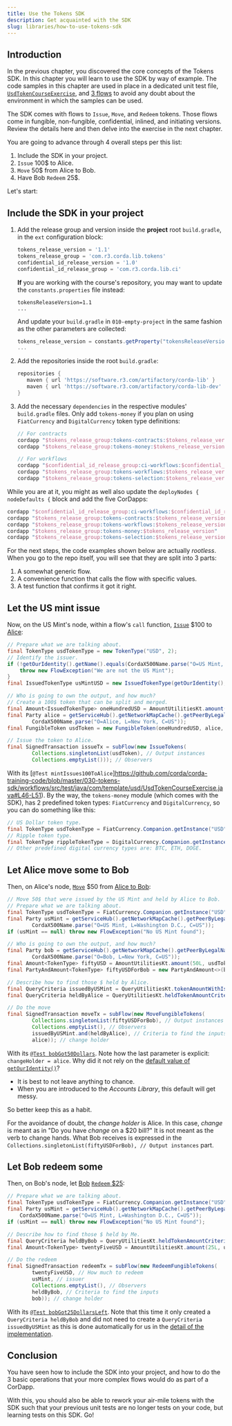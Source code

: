 ```yaml
---
title: Use the Tokens SDK
description: Get acquainted with the SDK
slug: libraries/how-to-use-tokens-sdk
---
```


## Introduction

In the previous chapter, you discovered the core concepts of the Tokens SDK. In this chapter you will learn to use the SDK by way of example. The code samples in this chapter are used in place in a dedicated unit test file, [`UsdTokenCourseExercise`](https://github.com/corda/corda-training-code/blob/master/030-tokens-sdk/workflows/src/test/java/com/template/usd/UsdTokenCourseExercise.java), and [3 flows](https://github.com/corda/corda-training-code/tree/master/030-tokens-sdk/workflows/src/main/java/com/template/usd) to avoid any doubt about the environment in which the samples can be used.

The SDK comes with flows to `Issue`, `Move`, and `Redeem` tokens. Those flows come in fungible, non-fungible, confidential, inlined, and initiating versions. Review the details here and then delve into the exercise in the next chapter.

You are going to advance through 4 overall steps per this list:

1. Include the SDK in your project.
2. `Issue` 100$ to Alice.
3. `Move` 50$ from Alice to Bob.
4. Have Bob `Redeem` 25$.

Let's start:

## Include the SDK in your project

1. Add the release group and version inside the **project** root `build.gradle`, in the `ext` configuration block:

    ```groovy
    tokens_release_version = '1.1'
    tokens_release_group = 'com.r3.corda.lib.tokens'
    confidential_id_release_version = '1.0'
    confidential_id_release_group = 'com.r3.corda.lib.ci'
    ```
    **If** you are working with the course's repository, you may want to update the `constants.properties` file instead:
    
    ```properties
    tokensReleaseVersion=1.1
    ...
    ```
    And update your `build.gradle` in `010-empty-project` in the same fashion as the other parameters are collected:
     
    ```groovy
    tokens_release_version = constants.getProperty("tokensReleaseVersion")
    ...
    ```

2. Add the repositories inside the root `build.gradle`:

    ```groovy
    repositories {
       maven { url 'https://software.r3.com/artifactory/corda-lib' }
       maven { url 'https://software.r3.com/artifactory/corda-lib-dev' }
    }
    ```

3. Add the necessary `dependencies` in the respective modules' `build.gradle` files. Only add `tokens-money` if you plan on using `FiatCurrency` and `DigitalCurrency` token type definitions:

    ```groovy
    // For contracts
    cordapp "$tokens_release_group:tokens-contracts:$tokens_release_version"
    cordapp "$tokens_release_group:tokens-money:$tokens_release_version" // Optional

    // For workflows
    cordapp "$confidential_id_release_group:ci-workflows:$confidential_id_release_version"
    cordapp "$tokens_release_group:tokens-workflows:$tokens_release_version"
    cordapp "$tokens_release_group:tokens-selection:$tokens_release_version"
    ```

While you are at it, you might as well also update the `deployNodes { nodeDefaults {` block and add the five CorDapps:

```groovy
cordapp "$confidential_id_release_group:ci-workflows:$confidential_id_release_version"
cordapp "$tokens_release_group:tokens-contracts:$tokens_release_version"
cordapp "$tokens_release_group:tokens-workflows:$tokens_release_version"
cordapp "$tokens_release_group:tokens-money:$tokens_release_version"
cordapp "$tokens_release_group:tokens-selection:$tokens_release_version"
```

For the next steps, the code examples shown below are actually _rootless_. When you go to the repo itself, you will see that they are split into 3 parts:

1. A somewhat generic flow.
2. A convenience function that calls the flow with specific values.
3. A test function that confirms it got it right.

## Let the US mint issue

Now, on the US Mint's node, within a flow's `call` function, [`Issue`](https://github.com/corda/corda-training-code/blob/master/030-tokens-sdk/workflows/src/main/java/com/template/usd/IssueUsdFlow.java) &#36;100 to [Alice](https://github.com/corda/corda-training-code/blob/master/030-tokens-sdk/workflows/src/test/java/com/template/usd/UsdTokenCourseExercise.java#L46-L51):

```java
// Prepare what we are talking about.
final TokenType usdTokenType = new TokenType("USD", 2);
// Identify the issuer.
if (!getOurIdentity().getName().equals(CordaX500Name.parse("O=US Mint, L=Washington D.C., C=US"))) {
    throw new FlowException("We are not the US Mint");
}
final IssuedTokenType usMintUSD = new IssuedTokenType(getOurIdentity(), usdTokenType);

// Who is going to own the output, and how much?
// Create a 100$ token that can be split and merged.
final Amount<IssuedTokenType> oneHundredUSD = AmountUtilitiesKt.amount(100L, usMintUSD);
final Party alice = getServiceHub().getNetworkMapCache().getPeerByLegalName(
        CordaX500Name.parse("O=Alice, L=New York, C=US"));
final FungibleToken usdToken = new FungibleToken(oneHundredUSD, alice, null);

// Issue the token to Alice.
final SignedTransaction issueTx = subFlow(new IssueTokens(
        Collections.singletonList(usdToken), // Output instances
        Collections.emptyList())); // Observers
```
With its [`@Test mintIssues100ToAlice`]https://github.com/corda/corda-training-code/blob/master/030-tokens-sdk/workflows/src/test/java/com/template/usd/UsdTokenCourseExercise.java#L46-L51). By the way, the `tokens-money` module (which comes with the SDK), has 2 predefined token types: `FiatCurrency` and `DigitalCurrency`, so you can do something like this:

```java
// US Dollar token type.
final TokenType usdTokenType = FiatCurrency.Companion.getInstance("USD");
// Ripple token type.
final TokenType rippleTokenType = DigitalCurrency.Companion.getInstance("XRP");
// Other predefined digital currency types are: BTC, ETH, DOGE.
```

## Let Alice move some to Bob

Then, on Alice's node, [`Move`](https://github.com/corda/corda-training-code/blob/master/030-tokens-sdk/workflows/src/main/java/com/template/usd/MoveUsdFlow.java) &#36;50 from [Alice to Bob](https://github.com/corda/corda-training-code/blob/master/030-tokens-sdk/workflows/src/test/java/com/template/usd/UsdTokenCourseExercise.java#L55-L60):

```java
// Move 50$ that were issued by the US Mint and held by Alice to Bob.
// Prepare what we are talking about.
final TokenType usdTokenType = FiatCurrency.Companion.getInstance("USD");
final Party usMint = getServiceHub().getNetworkMapCache().getPeerByLegalName(
        CordaX500Name.parse("O=US Mint, L=Washington D.C., C=US"));
if (usMint == null) throw new FlowException("No US Mint found");

// Who is going to own the output, and how much?
final Party bob = getServiceHub().getNetworkMapCache().getPeerByLegalName(
        CordaX500Name.parse("O=Bob, L=New York, C=US"));
final Amount<TokenType> fiftyUSD = AmountUtilitiesKt.amount(50L, usdTokenType);
final PartyAndAmount<TokenType> fiftyUSDForBob = new PartyAndAmount<>(bob, fiftyUSD);

// Describe how to find those $ held by Alice.
final QueryCriteria issuedByUSMint = QueryUtilitiesKt.tokenAmountWithIssuerCriteria(usdTokenType, usMint);
final QueryCriteria heldByAlice = QueryUtilitiesKt.heldTokenAmountCriteria(usdTokenType, alice);

// Do the move
final SignedTransaction moveTx = subFlow(new MoveFungibleTokens(
        Collections.singletonList(fiftyUSDForBob), // Output instances
        Collections.emptyList(), // Observers
        issuedByUSMint.and(heldByAlice), // Criteria to find the inputs
        alice)); // change holder
```
With its [`@Test bobGot50Dollars`](https://github.com/corda/corda-training-code/blob/master/030-tokens-sdk/workflows/src/test/java/com/template/usd/UsdTokenCourseExercise.java#L84-L101). Note how the last parameter is explicit: `changeHolder = alice`. Why did it not rely on the [default value of `getOurIdentity()`](https://github.com/corda/token-sdk/blob/b9a1ee76434defd0b234df05c972202c7f1a2a5c/workflows/src/main/kotlin/com/r3/corda/lib/tokens/workflows/flows/move/MoveFungibleTokensFlow.kt#L50)?

* It is best to not leave anything to chance.
* When you are introduced to the _Accounts Library_, this default will get messy.

So better keep this as a habit.

For the avoidance of doubt, the _change holder_ is Alice. In this case, _change_ is meant as in "Do you have _change_ on a &#36;20 bill?" It is not meant as the verb to change hands. What Bob receives is expressed in the `Collections.singletonList(fiftyUSDForBob), // Output instances` part.

## Let Bob redeem some

Then, on Bob's node, let [Bob](https://github.com/corda/corda-training-code/blob/master/030-tokens-sdk/workflows/src/main/java/com/template/usd/RedeemUsdFlow.java) [`Redeem` &#36;25](https://github.com/corda/corda-training-code/blob/master/030-tokens-sdk/workflows/src/test/java/com/template/usd/UsdTokenCourseExercise.java#L64-L69):

```java
// Prepare what we are talking about.
final TokenType usdTokenType = FiatCurrency.Companion.getInstance("USD");
final Party usMint = getServiceHub().getNetworkMapCache().getPeerByLegalName(
    CordaX500Name.parse("O=US Mint, L=Washington D.C., C=US"));
if (usMint == null) throw new FlowException("No US Mint found");

// Describe how to find those $ held by Me.
final QueryCriteria heldByBob = QueryUtilitiesKt.heldTokenAmountCriteria(usdTokenType, bob);
final Amount<TokenType> twentyFiveUSD = AmountUtilitiesKt.amount(25L, usdTokenType);

// Do the redeem
final SignedTransaction redeemTx = subFlow(new RedeemFungibleTokens(
        twentyFiveUSD, // How much to redeem
        usMint, // issuer
        Collections.emptyList(), // Observers
        heldByBob, // Criteria to find the inputs
        bob)); // change holder
```
With its [`@Test bobGot25DollarsLeft`](https://github.com/corda/corda-training-code/blob/master/030-tokens-sdk/workflows/src/test/java/com/template/usd/UsdTokenCourseExercise.java#L104-L120). Note that this time it only created a `QueryCriteria heldByBob` and did not need to create a `QueryCriteria issuedByUSMint` as this is done automatically for us in the [detail of the implementation](https://github.com/corda/token-sdk/blob/b9a1ee76434defd0b234df05c972202c7f1a2a5c/workflows/src/main/kotlin/com/r3/corda/lib/tokens/workflows/flows/redeem/RedeemFlowUtilities.kt#L106-L107).

## Conclusion

You have seen how to include the SDK into your project, and how to do the 3 basic operations that your more complex flows would do as part of a CorDapp.

With this, you should also be able to rework your air-mile tokens with the SDK such that your previous unit tests are no longer tests on your code, but learning tests on this SDK. Go!

